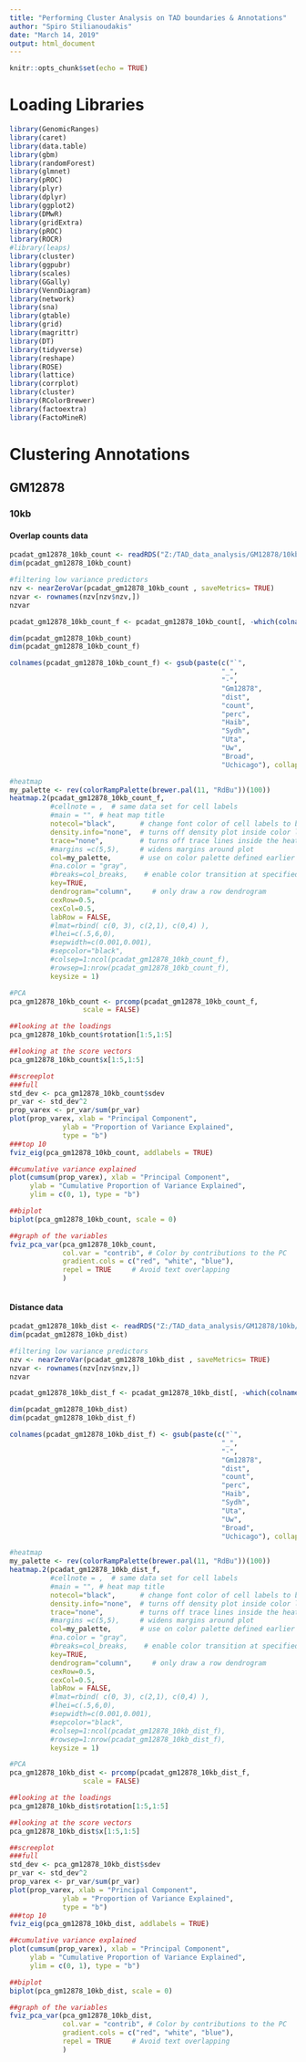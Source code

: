 ```yaml
---
title: "Performing Cluster Analysis on TAD boundaries & Annotations"
author: "Spiro Stilianoudakis"
date: "March 14, 2019"
output: html_document
---
```


```r
knitr::opts_chunk$set(echo = TRUE)
```

# Loading Libraries

```r
library(GenomicRanges)
library(caret)
library(data.table)
library(gbm)
library(randomForest)
library(glmnet)
library(pROC)
library(plyr)
library(dplyr)
library(ggplot2)
library(DMwR)
library(gridExtra)
library(pROC)
library(ROCR)
#library(leaps)
library(cluster)
library(ggpubr)
library(scales)
library(GGally)
library(VennDiagram)
library(network)
library(sna)
library(gtable)
library(grid)
library(magrittr) 
library(DT)
library(tidyverse)
library(reshape)
library(ROSE)
library(lattice)
library(corrplot)
library(cluster)
library(RColorBrewer)
library(factoextra)
library(FactoMineR)

```

# Clustering Annotations

## GM12878

### 10kb

#### Overlap counts data

```r
pcadat_gm12878_10kb_count <- readRDS("Z:/TAD_data_analysis/GM12878/10kb/Ensemble/PCA/pcadat_gm12878_10kb_count.rds")
dim(pcadat_gm12878_10kb_count) 

#filtering low variance predictors
nzv <- nearZeroVar(pcadat_gm12878_10kb_count , saveMetrics= TRUE)
nzvar <- rownames(nzv[nzv$nzv,])
nzvar

pcadat_gm12878_10kb_count_f <- pcadat_gm12878_10kb_count[, -which(colnames(pcadat_gm12878_10kb_count) %in% nzvar)]

dim(pcadat_gm12878_10kb_count) 
dim(pcadat_gm12878_10kb_count_f) 

colnames(pcadat_gm12878_10kb_count_f) <- gsub(paste(c("`", 
                                                    "_",
                                                    "-",
                                                    "Gm12878", 
                                                    "dist",
                                                    "count",
                                                    "perc",
                                                    "Haib", 
                                                    "Sydh",
                                                    "Uta",
                                                    "Uw",
                                                    "Broad",
                                                    "Uchicago"), collapse = "|"),"", colnames(pcadat_gm12878_10kb_count_f))

#heatmap 
my_palette <- rev(colorRampPalette(brewer.pal(11, "RdBu"))(100))
heatmap.2(pcadat_gm12878_10kb_count_f,
          #cellnote = ,  # same data set for cell labels
          #main = "", # heat map title
          notecol="black",      # change font color of cell labels to black
          density.info="none",  # turns off density plot inside color legend
          trace="none",         # turns off trace lines inside the heat map
          #margins =c(5,5),     # widens margins around plot
          col=my_palette,       # use on color palette defined earlier
          #na.color = "gray",
          #breaks=col_breaks,    # enable color transition at specified limits
          key=TRUE,
          dendrogram="column",     # only draw a row dendrogram
          cexRow=0.5,
          cexCol=0.5,
          labRow = FALSE,
          #lmat=rbind( c(0, 3), c(2,1), c(0,4) ), 
          #lhei=c(.5,6,0),
          #sepwidth=c(0.001,0.001),
          #sepcolor="black",
          #colsep=1:ncol(pcadat_gm12878_10kb_count_f),
          #rowsep=1:nrow(pcadat_gm12878_10kb_count_f),
          keysize = 1) 

#PCA
pca_gm12878_10kb_count <- prcomp(pcadat_gm12878_10kb_count_f, 
                  scale = FALSE)

##looking at the loadings
pca_gm12878_10kb_count$rotation[1:5,1:5]

##looking at the score vectors
pca_gm12878_10kb_count$x[1:5,1:5]

##screeplot
###full
std_dev <- pca_gm12878_10kb_count$sdev
pr_var <- std_dev^2
prop_varex <- pr_var/sum(pr_var)
plot(prop_varex, xlab = "Principal Component",
             ylab = "Proportion of Variance Explained",
             type = "b")
###top 10
fviz_eig(pca_gm12878_10kb_count, addlabels = TRUE)

##cumulative variance explained
plot(cumsum(prop_varex), xlab = "Principal Component",
     ylab = "Cumulative Proportion of Variance Explained",
     ylim = c(0, 1), type = "b")

##biplot
biplot(pca_gm12878_10kb_count, scale = 0)

##graph of the variables
fviz_pca_var(pca_gm12878_10kb_count,
             col.var = "contrib", # Color by contributions to the PC
             gradient.cols = c("red", "white", "blue"),
             repel = TRUE     # Avoid text overlapping
             )



```

#### Distance data

```r
pcadat_gm12878_10kb_dist <- readRDS("Z:/TAD_data_analysis/GM12878/10kb/Ensemble/PCA/pcadat_gm12878_10kb_dist.rds")
dim(pcadat_gm12878_10kb_dist) 

#filtering low variance predictors
nzv <- nearZeroVar(pcadat_gm12878_10kb_dist , saveMetrics= TRUE)
nzvar <- rownames(nzv[nzv$nzv,])
nzvar

pcadat_gm12878_10kb_dist_f <- pcadat_gm12878_10kb_dist[, -which(colnames(pcadat_gm12878_10kb_dist) %in% nzvar)]

dim(pcadat_gm12878_10kb_dist) 
dim(pcadat_gm12878_10kb_dist_f) 

colnames(pcadat_gm12878_10kb_dist_f) <- gsub(paste(c("`", 
                                                    "_",
                                                    "-",
                                                    "Gm12878", 
                                                    "dist",
                                                    "count",
                                                    "perc",
                                                    "Haib", 
                                                    "Sydh",
                                                    "Uta",
                                                    "Uw",
                                                    "Broad",
                                                    "Uchicago"), collapse = "|"),"", colnames(pcadat_gm12878_10kb_dist_f))

#heatmap 
my_palette <- rev(colorRampPalette(brewer.pal(11, "RdBu"))(100))
heatmap.2(pcadat_gm12878_10kb_dist_f,
          #cellnote = ,  # same data set for cell labels
          #main = "", # heat map title
          notecol="black",      # change font color of cell labels to black
          density.info="none",  # turns off density plot inside color legend
          trace="none",         # turns off trace lines inside the heat map
          #margins =c(5,5),     # widens margins around plot
          col=my_palette,       # use on color palette defined earlier
          #na.color = "gray",
          #breaks=col_breaks,    # enable color transition at specified limits
          key=TRUE,
          dendrogram="column",     # only draw a row dendrogram
          cexRow=0.5,
          cexCol=0.5,
          labRow = FALSE,
          #lmat=rbind( c(0, 3), c(2,1), c(0,4) ), 
          #lhei=c(.5,6,0),
          #sepwidth=c(0.001,0.001),
          #sepcolor="black",
          #colsep=1:ncol(pcadat_gm12878_10kb_dist_f),
          #rowsep=1:nrow(pcadat_gm12878_10kb_dist_f),
          keysize = 1) 

#PCA
pca_gm12878_10kb_dist <- prcomp(pcadat_gm12878_10kb_dist_f, 
                  scale = FALSE)

##looking at the loadings
pca_gm12878_10kb_dist$rotation[1:5,1:5]

##looking at the score vectors
pca_gm12878_10kb_dist$x[1:5,1:5]

##screeplot
###full
std_dev <- pca_gm12878_10kb_dist$sdev
pr_var <- std_dev^2
prop_varex <- pr_var/sum(pr_var)
plot(prop_varex, xlab = "Principal Component",
             ylab = "Proportion of Variance Explained",
             type = "b")
###top 10
fviz_eig(pca_gm12878_10kb_dist, addlabels = TRUE)

##cumulative variance explained
plot(cumsum(prop_varex), xlab = "Principal Component",
     ylab = "Cumulative Proportion of Variance Explained",
     ylim = c(0, 1), type = "b")

##biplot
biplot(pca_gm12878_10kb_dist, scale = 0)

##graph of the variables
fviz_pca_var(pca_gm12878_10kb_dist,
             col.var = "contrib", # Color by contributions to the PC
             gradient.cols = c("red", "white", "blue"),
             repel = TRUE     # Avoid text overlapping
             )



```
